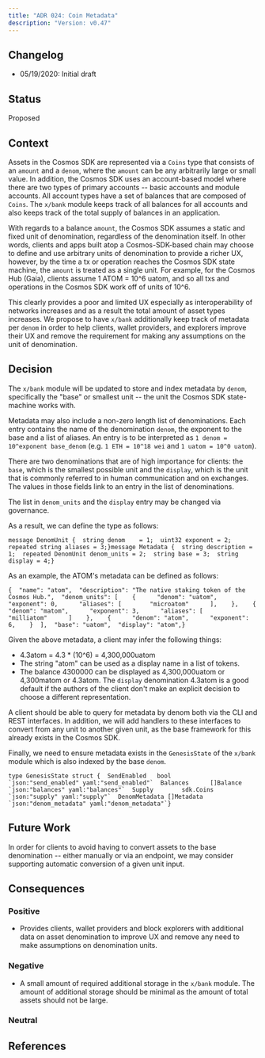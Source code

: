 ```yaml
---
title: "ADR 024: Coin Metadata"
description: "Version: v0.47"
---
```


## Changelog[​](#changelog "Direct link to Changelog")

* 05/19/2020: Initial draft

## Status[​](#status "Direct link to Status")

Proposed

## Context[​](#context "Direct link to Context")

Assets in the Cosmos SDK are represented via a `Coins` type that consists of an `amount` and a `denom`, where the `amount` can be any arbitrarily large or small value. In addition, the Cosmos SDK uses an account-based model where there are two types of primary accounts -- basic accounts and module accounts. All account types have a set of balances that are composed of `Coins`. The `x/bank` module keeps track of all balances for all accounts and also keeps track of the total supply of balances in an application.

With regards to a balance `amount`, the Cosmos SDK assumes a static and fixed unit of denomination, regardless of the denomination itself. In other words, clients and apps built atop a Cosmos-SDK-based chain may choose to define and use arbitrary units of denomination to provide a richer UX, however, by the time a tx or operation reaches the Cosmos SDK state machine, the `amount` is treated as a single unit. For example, for the Cosmos Hub (Gaia), clients assume 1 ATOM = 10^6 uatom, and so all txs and operations in the Cosmos SDK work off of units of 10^6.

This clearly provides a poor and limited UX especially as interoperability of networks increases and as a result the total amount of asset types increases. We propose to have `x/bank` additionally keep track of metadata per `denom` in order to help clients, wallet providers, and explorers improve their UX and remove the requirement for making any assumptions on the unit of denomination.

## Decision[​](#decision "Direct link to Decision")

The `x/bank` module will be updated to store and index metadata by `denom`, specifically the "base" or smallest unit -- the unit the Cosmos SDK state-machine works with.

Metadata may also include a non-zero length list of denominations. Each entry contains the name of the denomination `denom`, the exponent to the base and a list of aliases. An entry is to be interpreted as `1 denom = 10^exponent base_denom` (e.g. `1 ETH = 10^18 wei` and `1 uatom = 10^0 uatom`).

There are two denominations that are of high importance for clients: the `base`, which is the smallest possible unit and the `display`, which is the unit that is commonly referred to in human communication and on exchanges. The values in those fields link to an entry in the list of denominations.

The list in `denom_units` and the `display` entry may be changed via governance.

As a result, we can define the type as follows:

```
message DenomUnit {  string denom    = 1;  uint32 exponent = 2;    repeated string aliases = 3;}message Metadata {  string description = 1;  repeated DenomUnit denom_units = 2;  string base = 3;  string display = 4;}
```

As an example, the ATOM's metadata can be defined as follows:

```
{  "name": "atom",  "description": "The native staking token of the Cosmos Hub.",  "denom_units": [    {      "denom": "uatom",      "exponent": 0,      "aliases": [        "microatom"      ],    },    {      "denom": "matom",      "exponent": 3,      "aliases": [        "milliatom"      ]    },    {      "denom": "atom",      "exponent": 6,    }  ],  "base": "uatom",  "display": "atom",}
```

Given the above metadata, a client may infer the following things:

* 4.3atom = 4.3 \* (10^6) = 4,300,000uatom
* The string "atom" can be used as a display name in a list of tokens.
* The balance 4300000 can be displayed as 4,300,000uatom or 4,300matom or 4.3atom. The `display` denomination 4.3atom is a good default if the authors of the client don't make an explicit decision to choose a different representation.

A client should be able to query for metadata by denom both via the CLI and REST interfaces. In addition, we will add handlers to these interfaces to convert from any unit to another given unit, as the base framework for this already exists in the Cosmos SDK.

Finally, we need to ensure metadata exists in the `GenesisState` of the `x/bank` module which is also indexed by the base `denom`.

```
type GenesisState struct {  SendEnabled   bool        `json:"send_enabled" yaml:"send_enabled"`  Balances      []Balance   `json:"balances" yaml:"balances"`  Supply        sdk.Coins   `json:"supply" yaml:"supply"`  DenomMetadata []Metadata  `json:"denom_metadata" yaml:"denom_metadata"`}
```

## Future Work[​](#future-work "Direct link to Future Work")

In order for clients to avoid having to convert assets to the base denomination -- either manually or via an endpoint, we may consider supporting automatic conversion of a given unit input.

## Consequences[​](#consequences "Direct link to Consequences")

### Positive[​](#positive "Direct link to Positive")

* Provides clients, wallet providers and block explorers with additional data on asset denomination to improve UX and remove any need to make assumptions on denomination units.

### Negative[​](#negative "Direct link to Negative")

* A small amount of required additional storage in the `x/bank` module. The amount of additional storage should be minimal as the amount of total assets should not be large.

### Neutral[​](#neutral "Direct link to Neutral")

## References[​](#references "Direct link to References")
